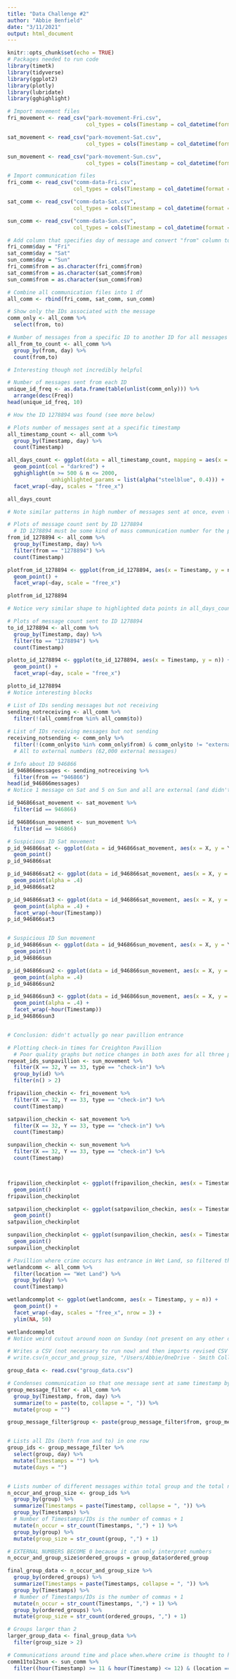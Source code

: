 ```yaml
---
title: "Data Challenge #2"
author: "Abbie Benfield"
date: "3/11/2021"
output: html_document
---
```


```r
knitr::opts_chunk$set(echo = TRUE)
# Packages needed to run code
library(timetk)
library(tidyverse)
library(ggplot2)
library(plotly)
library(lubridate)
library(gghighlight)
```

```r
# Import movement files
fri_movement <- read_csv("park-movement-Fri.csv",
                         col_types = cols(Timestamp = col_datetime(format = "%Y-%m-%d %H:%M:%S\t")))

sat_movement <- read_csv("park-movement-Sat.csv",
                         col_types = cols(Timestamp = col_datetime(format = "%Y-%m-%d %H:%M:%S\t")))

sun_movement <- read_csv("park-movement-Sun.csv",
                         col_types = cols(Timestamp = col_datetime(format = "%Y-%m-%d %H:%M:%S\t")))
```

```r
# Import communication files
fri_comm <- read_csv("comm-data-Fri.csv",
                     col_types = cols(Timestamp = col_datetime(format = "%Y-%m-%d %H:%M:%S\t")))

sat_comm <- read_csv("comm-data-Sat.csv",
                     col_types = cols(Timestamp = col_datetime(format = "%Y-%m-%d %H:%M:%S\t")))

sun_comm <- read_csv("comm-data-Sun.csv",
                     col_types = cols(Timestamp = col_datetime(format = "%Y-%m-%d %H:%M:%S\t")))
```
 
```r
# Add column that specifies day of message and convert "from" column to character type to match "to"
fri_comm$day = "Fri"
sat_comm$day = "Sat"
sun_comm$day = "Sun"
fri_comm$from = as.character(fri_comm$from)
sat_comm$from = as.character(sat_comm$from)
sun_comm$from = as.character(sun_comm$from)
```

```r
# Combine all communication files into 1 df
all_comm <- rbind(fri_comm, sat_comm, sun_comm)
```

```r
# Show only the IDs associated with the message
comm_only <- all_comm %>% 
  select(from, to)
```

```r
# Number of messages from a specific ID to another ID for all messages
all_from_to_count <- all_comm %>% 
  group_by(from, day) %>% 
  count(from,to)

# Interesting though not incredibly helpful
```

```r
# Number of messages sent from each ID 
unique_id_freq <- as.data.frame(table(unlist(comm_only))) %>% 
  arrange(desc(Freq))
head(unique_id_freq, 10)

# How the ID 1278894 was found (see more below)
```

```r
# Plots number of messages sent at a specific timestamp
all_timestamp_count <- all_comm %>% 
  group_by(Timestamp, day) %>% 
  count(Timestamp)

all_days_count <- ggplot(data = all_timestamp_count, mapping = aes(x = Timestamp, y = n)) + 
  geom_point(col = "darkred") +
  gghighlight(n >= 500 & n <= 2000,
              unhighlighted_params = list(alpha("steelblue", 0.4))) + 
  facet_wrap(~day, scales = "free_x")

all_days_count

# Note similar patterns in high number of messages sent at once, even though the numbers themselves are different)
```

```r
# Plots of message count sent by ID 1278894
  # ID 1278894 must be some kind of mass communication number for the park for sharing info w/ guests and guests asking for info (also see chunk below)
from_id_1278894 <- all_comm %>%
  group_by(Timestamp, day) %>% 
  filter(from == "1278894") %>% 
  count(Timestamp)

plotfrom_id_1278894 <- ggplot(from_id_1278894, aes(x = Timestamp, y = n)) +
  geom_point() + 
  facet_wrap(~day, scale = "free_x")

plotfrom_id_1278894

# Notice very similar shape to highlighted data points in all_days_count plot
```

```r
# Plots of message count sent to ID 1278894
to_id_1278894 <- all_comm %>% 
  group_by(Timestamp, day) %>% 
  filter(to == "1278894") %>% 
  count(Timestamp)

plotto_id_1278894 <- ggplot(to_id_1278894, aes(x = Timestamp, y = n)) +
  geom_point() + 
  facet_wrap(~day, scale = "free_x")

plotto_id_1278894
# Notice interesting blocks
```

```r
# List of IDs sending messages but not receiving 
sending_notreceiving <- all_comm %>%
  filter(!(all_comm$from %in% all_comm$to))
  
# List of IDs receiving messages but not sending
receiving_notsending <- comm_only %>% 
  filter(!(comm_only$to %in% comm_only$from) & comm_only$to != "external")
  # All to external numbers (62,000 external messages)
```

```r
# Info about ID 946866
id_946866messages <- sending_notreceiving %>% 
  filter(from == "946866")
head(id_946866messages)
# Notice 1 message on Sat and 5 on Sun and all are external (and didn't receive any themself); also that messages sent around time of suspected time of crime and/or closure at Wet Land area which countains part of Pavillion

id_946866sat_movement <- sat_movement %>% 
  filter(id == 946866)

id_946866sun_movement <- sun_movement %>% 
  filter(id == 946866)

# Suspicious ID Sat movement
p_id_946866sat <- ggplot(data = id_946866sat_movement, aes(x = X, y = Y)) + 
  geom_point()
p_id_946866sat

p_id_946866sat2 <- ggplot(data = id_946866sat_movement, aes(x = X, y = Y)) + 
  geom_point(alpha = .4)
p_id_946866sat2

p_id_946866sat3 <- ggplot(data = id_946866sat_movement, aes(x = X, y = Y)) + 
  geom_point(alpha = .4) + 
  facet_wrap(~hour(Timestamp))
p_id_946866sat3


# Suspicious ID Sun movement
p_id_946866sun <- ggplot(data = id_946866sun_movement, aes(x = X, y = Y)) + 
  geom_point()
p_id_946866sun

p_id_946866sun2 <- ggplot(data = id_946866sun_movement, aes(x = X, y = Y)) + 
  geom_point(alpha = .4)
p_id_946866sun2

p_id_946866sun3 <- ggplot(data = id_946866sun_movement, aes(x = X, y = Y)) + 
  geom_point(alpha = .4) + 
  facet_wrap(~hour(Timestamp))
p_id_946866sun3


# Conclusion: didn't actually go near pavillion entrance
```

```r
# Plotting check-in times for Creighton Pavillion
  # Poor quality graphs but notice changes in both axes for all three plots 
repeat_ids_sunpavillion <- sun_movement %>% 
  filter(X == 32, Y == 33, type == "check-in") %>% 
  group_by(id) %>% 
  filter(n() > 2)

fripavilion_checkin <- fri_movement %>% 
  filter(X == 32, Y == 33, type == "check-in") %>% 
  count(Timestamp)

satpavilion_checkin <- sat_movement %>% 
  filter(X == 32, Y == 33, type == "check-in") %>% 
  count(Timestamp)

sunpavilion_checkin <- sun_movement %>% 
  filter(X == 32, Y == 33, type == "check-in") %>% 
  count(Timestamp)



fripavilion_checkinplot <- ggplot(fripavilion_checkin, aes(x = Timestamp, y = n)) +
  geom_point()
fripavilion_checkinplot

satpavilion_checkinplot <- ggplot(satpavilion_checkin, aes(x = Timestamp, y = n)) +
  geom_point()
satpavilion_checkinplot

sunpavilion_checkinplot <- ggplot(sunpavilion_checkin, aes(x = Timestamp, y = n)) +
  geom_point()
sunpavilion_checkinplot
```

```r
# Pavillion where crime occurs has entrance in Wet Land, so filtered those messages
wetlandcomm <- all_comm %>% 
  filter(location == "Wet Land") %>% 
  group_by(day) %>% 
  count(Timestamp)

wetlandcommplot <- ggplot(wetlandcomm, aes(x = Timestamp, y = n)) +
  geom_point() + 
  facet_wrap(~day, scales = "free_x", nrow = 3) +
  ylim(NA, 50)

wetlandcommplot
# Notice weird cutout around noon on Sunday (not present on any other days or at any other times) (purposefully chopped y-axis to better show the phenomenon)
```


```r
# Writes a CSV (not necessary to run now) and then imports revised CSV I had to wrangle in Excel to get ordered groups, adds ordered groups to original df
# write.csv(n_occur_and_group_size, "/Users/Abbie/OneDrive - Smith College/Spring 2021/SDS235/DC2/original_group_data.csv", row.names = FALSE)

group_data <- read.csv("group_data.csv")

# Condenses communication so that one message sent at same timestamp by 1 ID lists all of the to IDs in one row
group_message_filter <- all_comm %>% 
  group_by(Timestamp, from, day) %>% 
  summarize(to = paste(to, collapse = ", ")) %>% 
  mutate(group = "")

group_message_filter$group <- paste(group_message_filter$from, group_message_filter$to, sep = ", ")


# Lists all IDs (both from and to) in one row
group_ids <- group_message_filter %>%
  select(group, day) %>% 
  mutate(Timestamps = "") %>% 
  mutate(days = "")


# Lists number of different messages within total group and the total number of IDs in that group
n_occur_and_group_size <- group_ids %>% 
  group_by(group) %>% 
  summarize(Timestamps = paste(Timestamp, collapse = ", ")) %>%
  group_by(Timestamps) %>% 
  # Number of Timestamps/IDs is the number of commas + 1
  mutate(n_occur = str_count(Timestamps, ",") + 1) %>% 
  group_by(group) %>% 
  mutate(group_size = str_count(group, ",") + 1)

# EXTERNAL NUMBERS BECOME 0 because it can only interpret numbers
n_occur_and_group_size$ordered_groups = group_data$ordered_group

final_group_data <- n_occur_and_group_size %>% 
  group_by(ordered_groups) %>% 
  summarize(Timestamps = paste(Timestamps, collapse = ", ")) %>%
  group_by(Timestamps) %>% 
  # Number of Timestamps/IDs is the number of commas + 1
  mutate(n_occur = str_count(Timestamps, ",") + 1) %>% 
  group_by(ordered_groups) %>% 
  mutate(group_size = str_count(ordered_groups, ",") + 1)

# Groups larger than 2
larger_group_data <- final_group_data %>% 
  filter(group_size > 2)
```

```r
# Communications around time and place when.where crime is thought to have occured
comm11to12sun <- sun_comm %>% 
  filter((hour(Timestamp) >= 11 & hour(Timestamp) <= 12) & (location == "Wet Land" | location == "Coaster Alley") )
```
